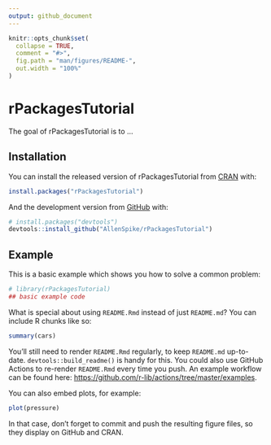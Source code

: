 ```yaml
---
output: github_document
---
```


<!-- README.md is generated from README.Rmd. Please edit that file -->

```r
knitr::opts_chunk$set(
  collapse = TRUE,
  comment = "#>",
  fig.path = "man/figures/README-",
  out.width = "100%"
)
```

# rPackagesTutorial

<!-- badges: start -->
<!-- badges: end -->

The goal of rPackagesTutorial is to ...

## Installation

You can install the released version of rPackagesTutorial from [CRAN](https://CRAN.R-project.org) with:

``` r
install.packages("rPackagesTutorial")
```

And the development version from [GitHub](https://github.com/) with:

``` r
# install.packages("devtools")
devtools::install_github("AllenSpike/rPackagesTutorial")
```
## Example

This is a basic example which shows you how to solve a common problem:

```r
# library(rPackagesTutorial)
## basic example code
```

What is special about using `README.Rmd` instead of just `README.md`? You can include R chunks like so:

```r
summary(cars)
```

You'll still need to render `README.Rmd` regularly, to keep `README.md` up-to-date. `devtools::build_readme()` is handy for this. You could also use GitHub Actions to re-render `README.Rmd` every time you push. An example workflow can be found here: <https://github.com/r-lib/actions/tree/master/examples>.

You can also embed plots, for example:

```r
plot(pressure)
```

In that case, don't forget to commit and push the resulting figure files, so they display on GitHub and CRAN.

